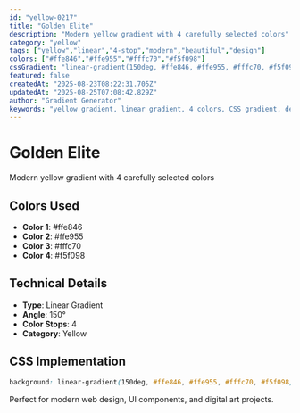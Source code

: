 ```yaml
---
id: "yellow-0217"
title: "Golden Elite"
description: "Modern yellow gradient with 4 carefully selected colors"
category: "yellow"
tags: ["yellow","linear","4-stop","modern","beautiful","design"]
colors: ["#ffe846","#ffe955","#fffc70","#f5f098"]
cssGradient: "linear-gradient(150deg, #ffe846, #ffe955, #fffc70, #f5f098)"
featured: false
createdAt: "2025-08-23T08:22:31.705Z"
updatedAt: "2025-08-25T07:08:42.829Z"
author: "Gradient Generator"
keywords: "yellow gradient, linear gradient, 4 colors, CSS gradient, design, #ffe846, #ffe955, #fffc70, #f5f098"
---
```


# Golden Elite

Modern yellow gradient with 4 carefully selected colors

## Colors Used
- **Color 1**: #ffe846
- **Color 2**: #ffe955
- **Color 3**: #fffc70
- **Color 4**: #f5f098

## Technical Details
- **Type**: Linear Gradient
- **Angle**: 150°
- **Color Stops**: 4
- **Category**: Yellow

## CSS Implementation
```css
background: linear-gradient(150deg, #ffe846, #ffe955, #fffc70, #f5f098);
```

Perfect for modern web design, UI components, and digital art projects.
